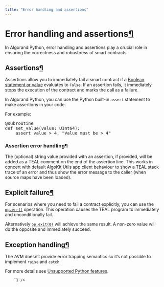 ```yaml
---
title: "Error handling and assertions"
---
```

<div set:html={`
          <section id="error-handling-and-assertions">
<h1>Error handling and assertions<a class="headerlink" href="#error-handling-and-assertions" title="Link to this heading">¶</a></h1>
<p>In Algorand Python, error handling and assertions play a crucial role in ensuring the correctness and robustness of smart contracts.</p>
<section id="assertions">
<h2>Assertions<a class="headerlink" href="#assertions" title="Link to this heading">¶</a></h2>
<p>Assertions allow you to immediately fail a smart contract if a <a class="reference internal" href="../lg-types.html#bool"><span class="std std-ref">Boolean statement or value</span></a> evaluates to <code class="docutils literal notranslate"><span class="pre">False</span></code>. If an assertion fails, it immediately stops the execution of the contract and marks the call as a failure.</p>
<p>In Algorand Python, you can use the Python built-in <code class="docutils literal notranslate"><span class="pre">assert</span></code> statement to make assertions in your code.</p>
<p>For example:</p>
<div class="highlight-python notranslate"><div class="highlight"><pre><span></span><span class="nd">@subroutine</span>
<span class="k">def</span> <span class="nf">set_value</span><span class="p">(</span><span class="n">value</span><span class="p">:</span> <span class="n">UInt64</span><span class="p">):</span>
    <span class="k">assert</span> <span class="n">value</span> <span class="o">&gt;</span> <span class="mi">4</span><span class="p">,</span> <span class="s2">"Value must be &gt; 4"</span>
</pre></div>
</div>
<section id="assertion-error-handling">
<h3>Assertion error handling<a class="headerlink" href="#assertion-error-handling" title="Link to this heading">¶</a></h3>
<p>The (optional) string value provided with an assertion, if provided, will be added as a TEAL comment on the end of the assertion line. This works in concert with default AlgoKit Utils app client behaviour to show a TEAL stack trace of an error and thus show the error message to the caller (when source maps have been loaded).</p>
</section>
</section>
<section id="explicit-failure">
<h2>Explicit failure<a class="headerlink" href="#explicit-failure" title="Link to this heading">¶</a></h2>
<p>For scenarios where you need to fail a contract explicitly, you can use
the <a class="reference internal" href="../api-algopy.op.html#algopy.op.err" title="algopy.op.err"><span class="xref myst py py-func"><code class="docutils literal notranslate"><span class="pre">op.err()</span></code></span></a> operation. This operation causes the TEAL program to immediately
and unconditionally fail.</p>
<p>Alternatively <a class="reference internal" href="../api-algopy.op.html#algopy.op.exit" title="algopy.op.exit"><span class="xref myst py py-func"><code class="docutils literal notranslate"><span class="pre">op.exit(0)</span></code></span></a> will achieve the same result. A non-zero value will
do the opposite and immediately succeed.</p>
</section>
<section id="exception-handling">
<h2>Exception handling<a class="headerlink" href="#exception-handling" title="Link to this heading">¶</a></h2>
<p>The AVM doesn’t provide error trapping semantics so it’s not possible to implement <code class="docutils literal notranslate"><span class="pre">raise</span></code> and <code class="docutils literal notranslate"><span class="pre">catch</span></code>.</p>
<p>For more details see <a class="reference internal" href="../lg-unsupported-python-features.html#raise-tryexceptfinally"><span class="std std-ref">Unsupported Python features</span></a>.</p>
</section>
</section>

        `} />
